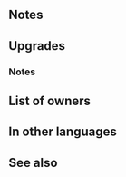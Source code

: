 {{Weapon Infobox
|tagid=SID_ペシュカド
|weaponType=Dagger
|userVersion1=Weapon
|userVersion2=Gleam
|might=14
|range=2
|effect=After combat, if unit attacked, inflicts Atk/Spd/Def/Res-4 on target and foes within 2 spaces of target through their next actions, and grants Atk/Spd/Def/Res+4 to unit and allies within 2 spaces for 1 turn.
|cost=400
|exclusive=1
|statModifiers=0,14,0,0,0
|required=Silver Dagger
|refinePaths=default
|refineSP=400
|refineMedals=500
|refineDews=200
|upgradedEffect=After combat, if unit attacked, inflicts Atk/Spd/Def/Res-5 on target and foes within 2 spaces of target through their next actions, and grants Atk/Spd/Def/Res+5 to unit and allies within 2 spaces for 1 turn.
|effectSkill1=At start of combat, if unit's HP ≥ 25%, grants Atk/Spd+4 during combat, and also, after combat, if unit attacked, inflicts Special cooldown count+1 on target and foes within 2 spaces of target (no effect on Special cooldown counts already at maximum) and grants Special cooldown count-1 to unit and allies within 2 spaces of unit.
|iconSkill1=Peshkatz W.png
|tagidExtraSkill1=奥
|properties=random_owner
}}
==Notes==
{{IfUnitAttacked}}
{{Penalties}}
{{Bonuses}}
==Upgrades==
{{Weapon Upgrade List}}
===Notes===
{{Temporary buffs|name={{St|Peshkatz|refine=skill1}}}}
{{After combat Special modification|name={{St|Peshkatz|refine=skill1}}}}
==List of owners==
{{Skill Hero List}}
==In other languages==
{{OtherLanguages
|japanese=ペシュカド
|german=Peshkatz
|spanishEU=Peshkatz
|spanishLA=Peshkatz
|french=Faucheur
|italian=Peshkatz
|chineseTW=佩修卡特
|portuguese=Peshkatz
}}
==See also==
{{See also skills|cond=Description LIKE '%if unit attacked, grants Atk/Spd/Def/Res+%' OR Description LIKE '%if unit attacked, inflicts Atk/Spd/Def/Res-%' OR Description LIKE '%after combat%inflicts special cooldown count+1 on target%' OR (Description LIKE '%after combat%grants special cooldown count-%' OR Description LIKE '%grants special cooldown count-%after combat%') AND Description NOT LIKE '%start of turn%grants special cooldown count%'}}
{{Weapons Navbox}}